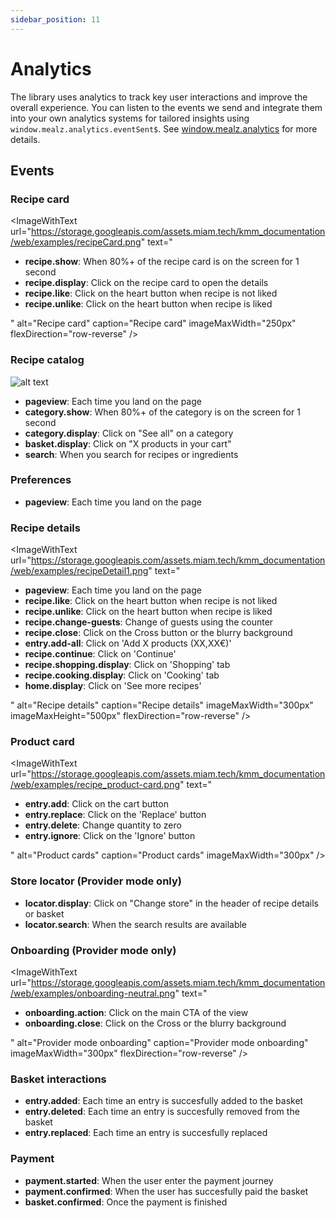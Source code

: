 ```yaml
---
sidebar_position: 11
---
```



# Analytics

The library uses analytics to track key user interactions and improve the overall experience.
You can listen to the events we send and integrate them into your own analytics systems for tailored insights using `window.mealz.analytics.eventSent$`.
See [window.mealz.analytics](./customization/window-mealz#windowmealzanalytics) for more details.

## Events

### Recipe card

<ImageWithText
  url="https://storage.googleapis.com/assets.miam.tech/kmm_documentation/web/examples/recipeCard.png"
  text="
  <ul>
    <li><b>recipe.show</b>: When 80%+ of the recipe card is on the screen for 1 second</li>
    <li><b>recipe.display</b>: Click on the recipe card to open the details</li>
    <li><b>recipe.like</b>: Click on the heart button when recipe is not liked</li>
    <li><b>recipe.unlike</b>: Click on the heart button when recipe is liked</li>
  </ul>
  "
  alt="Recipe card"
  caption="Recipe card"
  imageMaxWidth="250px"
  flexDirection="row-reverse"
/>

### Recipe catalog

![alt text](https://storage.googleapis.com/assets.miam.tech/kmm_documentation/web/page-overviews/recipeCatalog.png "Recipe catalog")

- **pageview**: Each time you land on the page
- **category.show**: When 80%+ of the category is on the screen for 1 second
- **category.display**: Click on "See all" on a category
- **basket.display**: Click on "X products in your cart"
- **search**: When you search for recipes or ingredients

### Preferences

- **pageview**: Each time you land on the page

### Recipe details

<ImageWithText
  url="https://storage.googleapis.com/assets.miam.tech/kmm_documentation/web/examples/recipeDetail1.png"
  text="
  <ul>
    <li><b>pageview</b>: Each time you land on the page</li>
    <li><b>recipe.like</b>: Click on the heart button when recipe is not liked</li>
    <li><b>recipe.unlike</b>: Click on the heart button when recipe is liked</li>
    <li><b>recipe.change-guests</b>: Change of guests using the counter</li>
    <li><b>recipe.close</b>: Click on the Cross button or the blurry background</li>
    <li><b>entry.add-all</b>: Click on 'Add X products (XX,XX€)'</li>
    <li><b>recipe.continue</b>: Click on 'Continue'</li>
    <li><b>recipe.shopping.display</b>: Click on 'Shopping' tab</li>
    <li><b>recipe.cooking.display</b>: Click on 'Cooking' tab</li>
    <li><b>home.display</b>: Click on 'See more recipes'</li>
  </ul>
  "
  alt="Recipe details"
  caption="Recipe details"
  imageMaxWidth="300px"
  imageMaxHeight="500px"
  flexDirection="row-reverse"
/>

### Product card

<ImageWithText
  url="https://storage.googleapis.com/assets.miam.tech/kmm_documentation/web/examples/recipe_product-card.png"
  text="
  <ul>
    <li><b>entry.add</b>: Click on the cart button</li>
    <li><b>entry.replace</b>: Click on the 'Replace' button</li>
    <li><b>entry.delete</b>: Change quantity to zero</li>
    <li><b>entry.ignore</b>: Click on the 'Ignore' button</li>
  </ul>
  "
  alt="Product cards"
  caption="Product cards"
  imageMaxWidth="300px"
/>

### Store locator (Provider mode only)

- **locator.display**: Click on "Change store" in the header of recipe details or basket
- **locator.search**: When the search results are available

### Onboarding (Provider mode only)

<ImageWithText
  url="https://storage.googleapis.com/assets.miam.tech/kmm_documentation/web/examples/onboarding-neutral.png"
  text="
  <ul>
    <li><b>onboarding.action</b>: Click on the main CTA of the view</li>
    <li><b>onboarding.close</b>: Click on the Cross or the blurry background</li>
  </ul>
  "
  alt="Provider mode onboarding"
  caption="Provider mode onboarding"
  imageMaxWidth="300px"
  flexDirection="row-reverse"
/>

### Basket interactions

- **entry.added**: Each time an entry is succesfully added to the basket
- **entry.deleted**: Each time an entry is succesfully removed from the basket
- **entry.replaced**: Each time an entry is succesfully replaced

### Payment

- **payment.started**: When the user enter the payment journey
- **payment.confirmed**: When the user has succesfully paid the basket
- **basket.confirmed**: Once the payment is finished

<EventProperties/>
